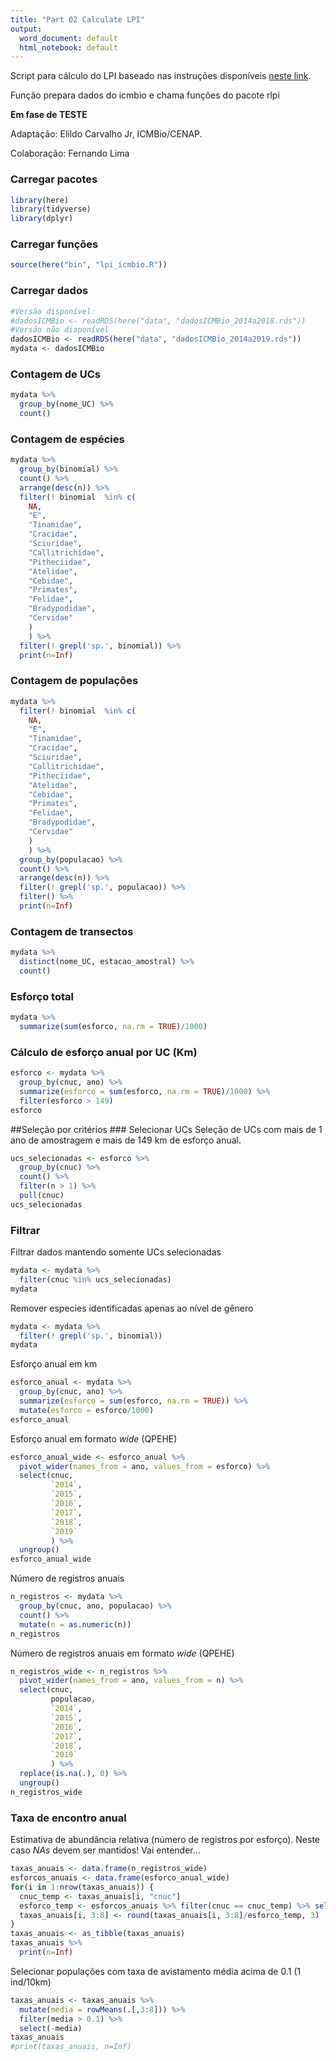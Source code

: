 ```yaml
---
title: "Part 02 Calculate LPI"
output:
  word_document: default
  html_notebook: default
---
```


Script para cálculo do LPI baseado nas instruções disponíveis [neste link](https://github.com/Zoological-Society-of-London/rlpi).

Função prepara dados do icmbio e chama funções do pacote rlpi

**Em fase de TESTE**

Adaptação: Elildo Carvalho Jr, ICMBio/CENAP.

Colaboração: Fernando Lima

### Carregar pacotes

```r
library(here)
library(tidyverse)
library(dplyr)
```

### Carregar funções

```r
source(here("bin", "lpi_icmbio.R"))
```

### Carregar dados

```r
#Versão disponível:
#dadosICMBio <- readRDS(here("data", "dadosICMBio_2014a2018.rds"))
#Versão não disponível
dadosICMBio <- readRDS(here("data", "dadosICMBio_2014a2019.rds"))
mydata <- dadosICMBio
```

### Contagem de UCs
```r
mydata %>%
  group_by(nome_UC) %>%
  count()
```

### Contagem de espécies
```r
mydata %>%
  group_by(binomial) %>%
  count() %>%
  arrange(desc(n)) %>%
  filter(! binomial  %in% c(
    NA,
    "E",
    "Tinamidae",
    "Cracidae",
    "Sciuridae",
    "Callitrichidae",
    "Pitheciidae",
    "Atelidae",
    "Cebidae",
    "Primates",
    "Felidae",
    "Bradypodidae",
    "Cervidae"
    )
    ) %>%
  filter(! grepl('sp.', binomial)) %>%
  print(n=Inf)
```

### Contagem de populações
```r
mydata %>%
  filter(! binomial  %in% c(
    NA,
    "E",
    "Tinamidae",
    "Cracidae",
    "Sciuridae",
    "Callitrichidae",
    "Pitheciidae",
    "Atelidae",
    "Cebidae",
    "Primates",
    "Felidae",
    "Bradypodidae",
    "Cervidae"
    )
    ) %>%
  group_by(populacao) %>%
  count() %>%
  arrange(desc(n)) %>%
  filter(! grepl('sp.', populacao)) %>%
  filter() %>%
  print(n=Inf)
```

### Contagem de transectos
```r
mydata %>%
  distinct(nome_UC, estacao_amostral) %>%
  count()
```

### Esforço total
```r
mydata %>%
  summarize(sum(esforco, na.rm = TRUE)/1000)
```

### Cálculo de esforço anual por UC (Km)
```r
esforco <- mydata %>%
  group_by(cnuc, ano) %>%
  summarize(esforco = sum(esforco, na.rm = TRUE)/1000) %>%
  filter(esforco > 149) 
esforco
```

##Seleção por critérios
### Selecionar UCs
Seleção de UCs com mais de 1 ano de amostragem e mais de 149 km de esforço anual.
```r
ucs_selecionadas <- esforco %>%
  group_by(cnuc) %>% 
  count() %>%
  filter(n > 1) %>%
  pull(cnuc)
ucs_selecionadas
```

### Filtrar
Filtrar dados mantendo somente UCs selecionadas
```r
mydata <- mydata %>%
  filter(cnuc %in% ucs_selecionadas)
mydata
```

Remover especies identificadas apenas ao nível de gênero
```r
mydata <- mydata %>%
  filter(! grepl('sp.', binomial))
mydata
```

Esforço anual em km
```r
esforco_anual <- mydata %>%
  group_by(cnuc, ano) %>%
  summarize(esforco = sum(esforco, na.rm = TRUE)) %>%
  mutate(esforco = esforco/1000)
esforco_anual
```

Esforço anual em formato *wide* (QPEHE)
```r
esforco_anual_wide <- esforco_anual %>%
  pivot_wider(names_from = ano, values_from = esforco) %>%
  select(cnuc,
         `2014`,
         `2015`,
         `2016`,
         `2017`,
         `2018`,
         `2019`
         ) %>%
  ungroup()
esforco_anual_wide
```

Número de registros anuais
```r
n_registros <- mydata %>%
  group_by(cnuc, ano, populacao) %>%
  count() %>%
  mutate(n = as.numeric(n))
n_registros
```

Número de registros anuais em formato *wide* (QPEHE)
```r
n_registros_wide <- n_registros %>%
  pivot_wider(names_from = ano, values_from = n) %>%
  select(cnuc,
         populacao,
         `2014`,
         `2015`,
         `2016`,
         `2017`,
         `2018`,
         `2019`
         ) %>%
  replace(is.na(.), 0) %>%
  ungroup()
n_registros_wide
```

### Taxa de encontro anual
Estimativa de abundância relativa (número de registros por esforço).
Neste caso *NAs* devem ser mantidos! Vai entender...
```r
taxas_anuais <- data.frame(n_registros_wide)
esforcos_anuais <- data.frame(esforco_anual_wide)
for(i in 1:nrow(taxas_anuais)) {
  cnuc_temp <- taxas_anuais[i, "cnuc"]
  esforco_temp <- esforcos_anuais %>% filter(cnuc == cnuc_temp) %>% select(-cnuc)
  taxas_anuais[i, 3:8] <- round(taxas_anuais[i, 3:8]/esforco_temp, 3)
}
taxas_anuais <- as_tibble(taxas_anuais)
taxas_anuais %>%
  print(n=Inf)
```

Selecionar populações com taxa de avistamento média acima de 0.1 (1 ind/10km)
```r
taxas_anuais <- taxas_anuais %>%
  mutate(media = rowMeans(.[,3:8])) %>%
  filter(media > 0.1) %>%
  select(-media)
taxas_anuais
#print(taxas_anuais, n=Inf)
```
